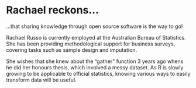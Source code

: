 # Rachael reckons...

...that sharing knowledge through open source software is the way to go!

Rachael Russo is currently employed at the Australian Bureau of Statistics. She has been providing methodological support for business surveys, covering tasks such as sample design and imputation.

She wishes that she knew about the "gather" function 3 years ago whens he did her honours thesis, which involved a messy dataset. As R is slowly growing to be applicable to official statistics, knowing various ways to easily transform data will be useful.

